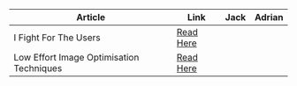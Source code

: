 | Article                       | Link                                                              | Jack | Adrian |
| ----------------------------- | ----------------------------------------------------------------- | ---- | ------ |
| I Fight For The Users  | [Read Here](https://blog.codinghorror.com/) |     |       |
| Low Effort Image Optimisation Techniques | [Read Here](https://blog.sentry.io/low-effort-image-optimization-tips/?ck_subscriber_id=1646293088) | | |
